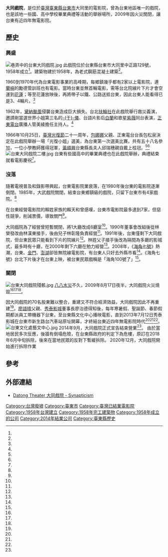 {{coord|22.753427|121.155578|display=title}}
{{Infobox Company 
| company_name = 大同戲院
| company_name_en =
| company_logo =
| company_type =
| company_slogan =
| market_information = 
| abbreviated_name = 
| ROC_UBN = 	
| foundation = 1958年
|defunct=2014年
| location ={{ROC-TW}}[[台東縣|台東縣]][[台東市|台東市]]大同里中正路129號
| zip_code = 
| area_served =台東
| telephone_no = 
| chairman = 
| industry = 電影片映演業
| products =
| services = 
| capital = 
| revenue = 
| operating_income = 
| profit = 
| market_value =
| num_employees = 
| parent =
| major_shareholder = 
| divisions =
| subsid =
| sister =
| homepage = 
| footnotes =
| width =
}}
'''大同戲院'''，是位於[[臺灣|臺灣]][[臺東縣|臺東縣]][[台東市|台東市]]大同里的電影院，曾為台東地區唯一的戲院，也是該地一些國、高中學校畢業典禮等活動的舉辦場所，2009年因火災關閉，讓台東有近四年無電影院。

==歷史==

===興盛===
[[File:巷弄中的台東大同戲院.jpg|thumb]]
此戲院位於台東縣台東市大同里中正路129號，1958年成立<ref name="開放平臺"/>。建築物建於1958年，為老式鋼筋混凝土建築<ref name="周全剛"/>。

1960到1970年代為台東電影事業的高峰期，每鄉鎮幾乎都有2家以上電影院，連[[蘭嶼|蘭嶼]]的勵德管訓班也有電影。當時台東並無首輪電影，需等台北院線片下片才會空運到[[花蓮縣|花蓮]]；等至花蓮放映後，再將帶子以鐵、公路送抵台東，因此台東人能看得已是3、4輪片。<ref name="王鵬捷"/>

1962年，[[1952年太平洋颱風季#颱風黛納_(Dinah)|黛納颱風]]侵襲台東造成巨大損失。台北[[扶輪社|扶輪社]]在此戲院舉行救災義演，邀請剛當選世界小姐第三名的[[于儀|-{于}-儀]]、台語片影后[[白蘭|白蘭]]和歌星[[紫薇|紫薇]]同台表演，[[正聲廣播公司|正東電台]]廣播人管美綾擔任主持人。<ref name="管美綾"/>

1966年10月25日，[[臺灣光復節|臺灣光復節]]二十一周年，[[包娜娜|包娜娜]]父親、正東電台台長包松泉決定在此戲院舉辦一場「光復小姐」選美，為台東第一次選美比賽。共有五十八名參加，一位小學教師獲得冠軍，[[黃順興|黃順興]]台東縣長夫人邱瑞穗親自戴上桂冠。<ref name="管美綾"/><ref name="邱瑞穗"/>
[[File:台東大同戲院二樓.jpg|thumb]]
台東有些國高中的畢業典禮也在此戲院舉辦，典禮結束就看電影慶祝<ref name="劉人瑋"/>。

===沒落===

隨著電視普及和錄影帶興起，台東電影院業衰落，在1980年後台東的電影院逐漸倒閉。1985年，大武戲院關閉，結束台東鄉鎮級的戲院，只留下台東市有4家戲院。<ref name="王鵬捷"/>

在台東經營電影院的賴姓家族的賴天和曾感嘆，台東市電影院最多達到7家，但惡性競爭，削減票價，導致關門<ref name="林建成"/>。

大同戲院為了經營曾短暫關閉，將1大廳改成6廳室<ref name="王秀亭"/>。1990年董事會改組後從林榮發改由林漢東接手，後由兒子林彰隆負責經營<ref name="周全剛"/>。1991年後，台東僅剩下大同戲院，但台東民眾只能看到下片的院線片<ref name="王鵬捷"/>。林姓父子接手後改為隔間為多廳的影城式，最多時有十廳，在2000年剩下六廳在勉力經營<ref name="周全剛"/>。2008年，《[[海角七號|海角七號]]》熱潮，台東、[[金門|金門]]、[[澎湖|澎湖]]卻皆無院線電影院，有台東人只好去外縣市看<ref name="TVBS"/>。《海角七號》台北下片後才在台東上映，被台東民眾戲稱是「海角100號了」<ref name="王鵬捷"/>。

===關閉===
[[File:台東大同戲院殘骸.jpg|thumb]]
[[八八水災|八八水災]]不久，2009年8月17日夜半，大同戲院火災燒毀<ref name="王鵬捷"/><ref name="劉人瑋"/><ref name="王秀亭"/>。
 
因大同戲院的70名股東難以整合，重建又不符合經濟效益，大同戲院因此不再重建<ref name="王鵬捷"/>。[[廖語晴|廖語晴]]父親、[[秀泰影城|秀泰影城]]董事長廖治德得知後，每年寒暑假、聖誕節、春節假期都派員工帶機器下台東，至台東縣文化中心播映電影，直到2013年7月12日秀泰影城在台東市新生路台汽車站原址開幕，才終結台東近四年無電影院時代<ref name="黃明堂"/><ref name="楊景婷"/><ref name="龍芳"/>。
[[File:台東文化處藝文中心.jpg|thumb]]
2014年9月，大同戲院正式宣告結束營業<ref name="開放平臺"/>。
由於當地居民多次反應，後牆有倒塌危險，在台東縣政府的判定下為危樓，原訂在2018年6月中旬拆除，後來在當地民眾的反對下暫緩拆除。
2020年12月，大同戲院開始進行拆除作業

== 參考==
{{reflist|refs=

<ref name="周全剛">{{Cite news|url=|title=咱來去看戲 台東戲院剩一家 不清場不對號|language=zh-tw|publisher=《聯合報》|author=周全剛|date=2000-06-26|accessdate=}}</ref>

<ref name="開放平臺">{{Cite web|url=http://datagovtw.com/company.php?id=93007400|title=大同戲院股份有限公司|language=zh-tw|publisher=臺灣政府資料開放平臺|author=|date=|accessdate=2016-08-25|archive-date=2017-11-26|archive-url=https://web.archive.org/web/20171126224124/http://datagovtw.com/company.php?id=93007400|dead-url=no}}</ref>

<ref name="楊景婷">{{Cite news|url=http://www.appledaily.com.tw/appledaily/article/headline/20130713/35147473/|title=白歆惠羅馬求完桃花 台東當放電機|language=zh-tw|publisher=《蘋果日報》|author=楊景婷、汪智博、許晉榮|date=2013-07-13|accessdate=2016-08-25|archive-date=2017-01-10|archive-url=https://web.archive.org/web/20170110053103/http://www.appledaily.com.tw/appledaily/article/headline/20130713/35147473/|dead-url=no}}</ref>

<ref name="龍芳">{{Cite news|url=http://www.epochtimes.com/b5/13/7/12/n3915564.htm|title=秀泰影城開幕 台東人有電影看了|language=zh-tw|publisher=《大紀元時報》|author=龍芳|date=2013-07-12|accessdate=2016-08-25|archive-date=2019-07-30|archive-url=https://web.archive.org/web/20190730120927/http://www.epochtimes.com/b5/13/7/12/n3915564.htm|dead-url=no}}</ref>

<ref name="黃明堂">{{Cite news|url=http://news.ltn.com.tw/news/local/paper/533968|title=〈南部〉東縣電影城完成招標 102年營運|language=zh-tw|publisher=《自由時報》|author=黃明堂|date=2011-10-24|accessdate=2016-08-25|archive-date=2019-10-30|archive-url=https://web.archive.org/web/20191030214727/https://news.ltn.com.tw/news/local/paper/533968|dead-url=no}}</ref>

<ref name="邱瑞穗">{{cite book |author=邱瑞穗|chapter=〈黨外縣長夫人〉|title=《異情歲月--黃順興前妻回憶錄》|date=1994-01-31|publisher=日臻出版社|volume=|location=臺灣|language=zh-tw|isbn=9578882009}}</ref>

<ref name="林建成">{{cite book |author=林建成 |chapter=〈台東電影事業的龍頭——雙賴家族〉|title=《後山族群之歌》|date=1998-08-01|publisher=玉山社 |volume=|location=臺灣|language=zh-tw|isbn=9579361878}}</ref>

<ref name="王鵬捷">{{Cite news|url=http://www.cdnews.com.tw/cdnews_site/touch/detail.jsp?coluid=108&kindid=0&docid=101042931|title=70股東難整合　台東電影院重建路坎坷|language=zh-tw|publisher=《中央日報》|author=王鵬捷|date=2010-01-21|accessdate=2016-08-25|deadurl=yes|archiveurl=https://web.archive.org/web/20170109234142/http://www.cdnews.com.tw/cdnews_site/touch/detail.jsp?coluid=108&kindid=0&docid=101042931|archivedate=2017-01-09}}</ref>

<ref name="管美綾">{{Cite news|url=|title=大同戲院的青春記憶|language=zh-tw|publisher=《聯合報》|author=管美綾|date=2009-10-07|accessdate=}}</ref>

<ref name="TVBS">{{Cite news|url=http://news.tvbs.com.tw/entertainment/184727|title=看不到「海角七號」　台東人跑高雄看|language=zh-tw|publisher=TVBS|author=|date=2008-10-19|accessdate=2016-08-25|archive-date=2019-10-10|archive-url=https://web.archive.org/web/20191010091749/https://news.tvbs.com.tw/entertainment/184727|dead-url=no}}</ref>

<ref name="劉人瑋">{{Cite news|url=http://www.appledaily.com.tw/appledaily/article/headline/20090818/31870898/|title=台東唯一戲院燒了|language=zh-tw|publisher=《蘋果日報》|author=劉人瑋|date=2009-08-18|accessdate=2016-08-25|archive-date=2017-01-10|archive-url=https://web.archive.org/web/20170110053107/http://www.appledaily.com.tw/appledaily/article/headline/20090818/31870898/|dead-url=no}}</ref>

<ref name="王秀亭">{{Cite news|url=http://news.ltn.com.tw/news/local/paper/328217|title=〈南部〉台東僅存的大同戲院 暗夜惡火半毀|language=zh-tw|publisher=《自由時報》|author=王秀亭|date=2009-08-18|accessdate=2016-08-25|archive-date=2019-11-01|archive-url=https://web.archive.org/web/20191101084022/https://news.ltn.com.tw/news/local/paper/328217|dead-url=no}}</ref>
}}
{{Portal box|臺灣|電影}}

{{commons category|Dàtóng Theater}}
==外部連結==
*[http://synapticism.com/datong-theater/ Datong Theater 大同戲院 - Synapticism] {{Wayback|url=http://synapticism.com/datong-theater/ |date=20170101081209 }}
[[Category:台灣廢墟|Category:台灣廢墟]]
[[Category:臺東市|Category:臺東市]]
[[Category:臺灣已結業電影院|Category:臺灣已結業電影院]]
[[Category:1958年台灣建立|Category:1958年台灣建立]]
[[Category:1958年完工建築物|Category:1958年完工建築物]]
[[Category:1958年成立的公司|Category:1958年成立的公司]]
[[Category:2014年結業公司|Category:2014年結業公司]]
[[Category:臺東縣歷史|Category:臺東縣歷史]]